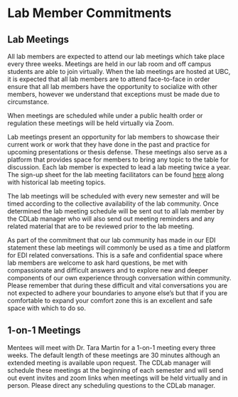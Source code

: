 # Lab Member Commitments {-#commitments}

## Lab Meetings {-#labmeetings}

All lab members are expected to attend our lab meetings which take place every three weeks. Meetings are held in our lab room and off campus students are able to join virtually. When the lab meetings are hosted at UBC, it is expected that all lab members are to attend face-to-face in order ensure that all lab members have the opportunity to socialize with other members, however we understand that exceptions must be made due to circumstance. 

When meetings are scheduled while under a public health order or regulation these meetings will be held virtually via Zoom.

Lab meetings present an opportunity for lab members to showcase their current work or work that they have done in the past and practice for upcoming presentations or thesis defense. These meetings also serve as a platform that provides space for members to bring any topic to the table for discussion. Each lab member is expected to lead a lab meeting twice a year. The sign-up sheet for the lab meeting facilitators can be found [here](https://docs.google.com/spreadsheets/d/1WAL131F2qjLT-kYOPUGV7lpESvUIczRtx1Q2oqTfdRQ/edit#gid=740242269) along with historical lab meeting topics. 

The lab meetings will be scheduled with every new semester and will be timed according to the collective availability of the lab community. Once determined the lab meeting schedule will be sent out to all lab member by the CDLab manager who will also send out meeting reminders and any related material that are to be reviewed prior to the lab meeting.

As part of the commitment that our lab community has made in our EDI statement these lab meetings will commonly be used as a time and platform for EDI related conversations. This is a safe and confidential space where lab members are welcome to ask hard questions, be met with compassionate and difficult answers and to explore new and deeper components of our own experience through conversation within community. Please remember that during these difficult and vital conversations you are not expected to adhere your boundaries to anyone else’s but that if you are comfortable to expand your comfort zone this is an excellent and safe space with which to do so.

## 1-on-1 Meetings {-#1on1}

Mentees will meet with Dr. Tara Martin for a 1-on-1 meeting every three weeks. The default length of these meetings are 30 minutes although an extended meeting is available upon request. The CDLab manager will schedule these meetings at the beginning of each semester and will send out event invites and zoom links when meetings will be held virtually and in person. Please direct any scheduling questions to the CDLab manager. 
